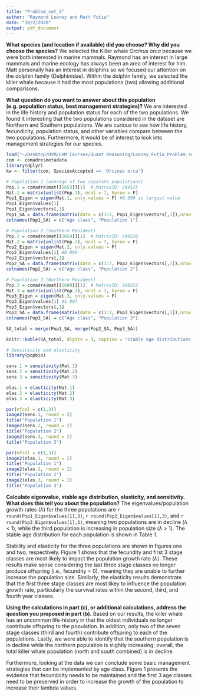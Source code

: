 ```yaml
---
title: "Problem_set_3"
author: "Raymond Looney and Matt Futia"
date: "10/2/2020"
output: pdf_document
---
```



**What species (and location if available) did you choose? Why did you choose the species?**
We selected the Killer whale *Orcinus orca* because we were both interested in marine mammals. Raymond has an interest in large mammals and marine ecology has always been an area of interest for him. Matt personally has an interest in dolphins so we focused our attention on the dolphin family (Delphinidae). Within the dolphin family, we selected the killer whale because it had the most populations (two) allowing additional comparisons. 

**What question do you want to answer about this population (e.g. population status, best management strategies)?**
We are interested in the life history and population status for each of the two populations. We found it interesting that the two populations considered in the dataset are Northern and Southern populations. We are curious to see how life history, fecundicity, population status, and other variables compare between the two populations. Furthermore, it would be of interest to look into management strategies for our species.


```r
load("~/Desktop/UVM/UVM Courses/Quant Reasoning/Looney_Futia_Problem_set_3/COMADRE_v.4.20.9.0.RData")
com <- comadre$metadata
library(dplyr)
kw <- filter(com, SpeciesAccepted == 'Orcinus orca')

# Population 1 (average of two separate populations)
Pop.1 = comadre$mat[[1653]][1]  # MatrixID: 249525
Mat.1 = matrix(unlist(Pop.1), ncol = 7, byrow = F)
Pop1_Eigen = eigen(Mat.1, only.values = F) #0.999 is largest value
Pop1_Eigen$values[1]
Pop1_Eigen$vectors[,1]
Pop1_SA = data.frame(matrix(data = c(1:7, Pop1_Eigen$vectors[,1]),nrow = 7))
colnames(Pop1_SA) = c("Age class", "Population 1")

# Population 2 (Southern Resident)
Pop.2 = comadre$mat[[1654]][1]  # MatrixID: 249526
Mat.2 = matrix(unlist(Pop.2), ncol = 7, byrow = F)
Pop2_Eigen = eigen(Mat.2, only.values = F)
Pop2_Eigen$values[1] #0.990
Pop2_Eigen$vectors[,1]
Pop2_SA = data.frame(matrix(data = c(1:7, Pop2_Eigen$vectors[,1]),nrow = 7))
colnames(Pop2_SA) = c("Age class", "Population 2")

# Population 3 (Northern Resident)
Pop.3 = comadre$mat[[1680]][1]  # MatrixID: 249552
Mat.3 = matrix(unlist(Pop.3), ncol = 7, byrow = F)
Pop3_Eigen = eigen(Mat.3, only.values = F)
Pop3_Eigen$values[1] #1.007
Pop3_Eigen$vectors[,1]
Pop3_SA = data.frame(matrix(data = c(1:7, Pop3_Eigen$vectors[,1]),nrow = 7))
colnames(Pop3_SA) = c("Age class", "Population 3")

SA_total = merge(Pop1_SA, merge(Pop2_SA, Pop3_SA))
```

```r
knitr::kable(SA_total, digits = 3, caption = "Stable age distributions (i.e., dominant eigenvectors) for three killer whale populations with seven stage classes.")
``` 

```r
# Sensitivity and elasticity
library(popbio)

sens.1 = sensitivity(Mat.1)
sens.2 = sensitivity(Mat.2)
sens.3 = sensitivity(Mat.3)

elas.1 = elasticity(Mat.1)
elas.2 = elasticity(Mat.2)
elas.3 = elasticity(Mat.3)
```

```r
par(mfcol = c(1,3))
image2(sens.1, round = 2)
title("Population 1")
image2(sens.2, round = 2)
title("Population 2")
image2(sens.3, round = 2)
title("Population 3")
```

```r
par(mfcol = c(1,3))
image2(elas.1, round = 2)
title("Population 1")
image2(elas.2, round = 2)
title("Population 2")
image2(elas.3, round = 2)
title("Population 3")
```

**Calculate eigenvalue, stable age distribution, elasticity, and sensitivity. What does this tell you about the population?**
The eigenvalues/population growth rates ($\lambda$) for the three populations are `r round(Pop1_Eigen$values[1],3)`, `r round(Pop2_Eigen$values[1],3)`, and `r round(Pop3_Eigen$values[1],3)`, meaning two populations are in decline ($\lambda$ < 1), while the third population is increasing in population size ($\lambda$ > 1). The stable age distribution for each population is shown in Table 1.

Stability and elasticity for the three populations are shown in figures one and two, respectively. Figure 1 shows that the fecundity and first 3 stage classes are most likely to impact the population growth rate ($\lambda$). These results make sense considering the last three stage classes no longer produce offspring (i.e., fecundity = 0), meaning they are unable to further increase the population size. Similarly, the elasticity results demonstrate that the first three stage classes are most likey to influence the population growth rate, particularly the survival rates within the second, third, and fourth year classes.

**Using the calculations in part (c), or additional calculations, address the question you proposed in part (b).**
Based on our results, the killer whale has an uncommon life-history in that the oldest individuals no longer contribute offspring to the population. In addition, only two of the seven stage classes (third and fourth) contribute offspring to each of the populations. Lastly, we were able to identify that the southern population is in decline while the northern population is slightly increasing; overall, the total killer whale population (north and south combined) is in decline.

Furthermore, looking at the data we can conclude some basic management strategies that can be implemented by age class. Figure 1 presents the evidence that fecundicity needs to be maintained and the first 3 age classes need to be preserved in order to increase the growth of the population to increase their lambda values. 
